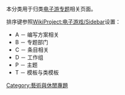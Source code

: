 {{Wikipedia category}}

本分类用于归类[[WikiProject:电子游戏|电子游专题]]相关页面。

排序键参照[[WikiProject:电子游戏/Sidebar|WikiProject:电子游戏/Sidebar]]设置：
* A － 编写方案相关
* B － 专题部门
* C － 条目相关
* D － 工作组
* Ρ － 主题
* Τ － 模板与类模板

[[Category:藝術與休閒專題|Category:藝術與休閒專題]]